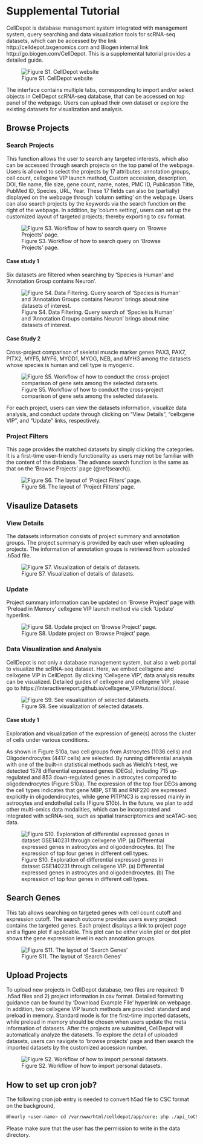 # Supplemental Tutorial {#SITutorial}

CellDepot is database management system integrated with management system, query searching and data visualization tools for scRNA-seq datasets, which can be accessed by the link http://celldepot.bxgenomics.com and Biogen internal link http://go.biogen.com/CellDepot. This is a supplemental tutorial provides a detailed guide.


![Figure S1. CellDepot website](figures/S4.png)

The interface contains multiple tabs, corresponding to import and/or select objects in CellDepot scRNA-seq database, that can be accessed on top panel of the webpage. Users can upload their own dataset or explore the existing datasets for visualization and analysis.

## 	Browse Projects
### Search Projects {#search}
This function allows the user to search any targeted interests, which also can be accessed through search projects on the top panel of the webpage. Users is allowed to select the projects by 17 attributes: annotation groups, cell count, cellxgene VIP launch method, Custom accession, description, DOI, file name, file size, gene count, name, notes, PMC ID, Publication Title, PubMed ID, Species, URL, Year. These 17 fields can also be (partially) displayed on the webpage through ‘column setting’ on the webpage. Users can also search projects by the keywords via the search function on the right of the webpage. In addition, by ‘column setting’, users can set up the customized layout of targeted projects; thereby exporting to csv format.

![Figure S3. Workflow of how to search query on ‘Browse Projects’ page.](figures/S6.png)

#### Case study 1

Six datasets are filtered when searching by ‘Species is Human’ and ‘Annotation Group contains Neuron’.

![Figure S4. Data Filtering. Query search of ‘Species is Human’ and ‘Annotation Groups contains Neuron’ brings about nine datasets of interest.](figures/S1.jpg)


#### Case Study 2

Cross-project comparison of skeletal muscle marker genes PAX3, PAX7, PITX2, MYF5, MYF6, MYOD1, MYOG, NEB, and MYH3 among the datasets whose species is human and cell type is myogenic.  

![Figure S5. Workflow of how to conduct the cross-project comparison of gene sets among the selected datasets.](figures/s7.png)

For each project, users can view the datasets information, visualize data analysis, and conduct update through clicking on “View Details”, “cellxgene VIP”, and “Update” links, respectively. 

### Project Filters

This page provides the matched datasets by simply clicking the categories. It is a first-time user-friendly functionality as users may not be familiar with the content of the database. The advance search function is the same as that on the ‘Browse Projects’ page (\@ref(search)).

![Figure S6. The layout of ‘Project Filters’ page.](figures/S8.png)

## Visaulize Datasets
### View Details

The datasets information consists of project summary and annotation groups. The project summary is provided by each user when uploading projects. The information of annotation groups is retrieved from uploaded .h5ad file.

![Figure S7. Visualization of details of datasets.](figures/S9.png)

### Update

Project summary information can be updated on ‘Browse Project’ page with ‘Preload in Memory’ cellxgene VIP launch method via click ‘Update’ hyperlink.

![Figure S8. Update project on ‘Browse Project’ page.](figures/s10.png)

### Data Visualization and Analysis
CellDepot is not only a database management system, but also a web portal to visualize the scRNA-seq dataset. Here, we embed cellxgene and cellxgene VIP in CellDepot.  By clicking ‘Cellxgene VIP’, data analysis results can be visualized. Detailed guides of cellxgene and cellxgene VIP, please go to https://interactivereport.github.io/cellxgene_VIP/tutorial/docs/.

![Figure S9. See visualization of selected datasets.](figures/S11.png)

#### Case study 1

Exploration and visualization of the expression of gene(s) across the cluster of cells under various conditions.

As shown in Figure S10a, two cell groups from Astrocytes (1036 cells) and Oligodendrocytes (4417 cells) are selected. By running differential analysis with one of the built-in statistical methods such as Welch’s t-test, we detected 1578 differential expressed genes (DEGs), including 715 up-regulated and 853 down-regulated genes in astrocytes compared to oligodendrocytes (Figure S10a). The expression of the top four DEGs among the cell types indicates that gene MBP, ST18 and RNF220 are expressed explicitly in oligodendrocytes, while gene PITPNC3 is expressed mainly in astrocytes and endothelial cells (Figure S10b). In the future, we plan to add other multi-omics data modalities, which can be incorporated and integrated with scRNA-seq, such as spatial transcriptomics and scATAC-seq data. 

![Figure S10. Exploration of differential expressed genes in dataset GSE140231 through cellxgene VIP. (a) Differential expressed genes in astrocytes and oligodendrocytes. (b) The expression of top four genes in different cell types.](figures/S2.jpg)

## Search Genes

This tab allows searching on targeted genes with cell count cutoff and expression cutoff. The search outcome provides users every project contains the targeted genes.  Each project displays a link to project page and a figure plot if applicable. This plot can be either violin plot or dot plot shows the gene expression level in each annotation groups.

![Figure S11. The layout of ‘Search Genes’](figures/S12.png)

## Upload Projects {#upload}
To upload new projects in CellDepot database, two files are required: 1) .h5ad files and 2) project information in csv format. Detailed formatting guidance can be found by ‘Download Example File’ hyperlink on webpage. In addition, two cellxgene VIP launch methods are provided: standard and preload in memory. Standard mode is for the first-time imported datasets, while preload in memory should be chosen when users update the meta information of datasets. 
After the projects are submitted, CellDepot will automatically analyze the datasets. To explore the detail of uploaded datasets, users can navigate to ‘browse projects’ page and then search the imported datasets by the customized accession number. 

![Figure S2. Workflow of how to import personal datasets.](figures/S5.png)


## How to set up cron job? {#cron}
The following cron job entry is needed to convert h5ad file to CSC format on the background,
```bash
@hourly <user-name> cd /var/www/html/celldepot/app/core; php ./api_toCSCh5ad.php
```

Please make sure that the user has the permission to write in the data directory.


